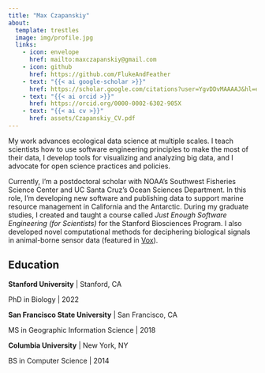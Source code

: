 ```yaml
---
title: "Max Czapanskiy"
about:
  template: trestles
  image: img/profile.jpg
  links: 
    - icon: envelope
      href: mailto:maxczapanskiy@gmail.com
    - icon: github
      href: https://github.com/FlukeAndFeather
    - text: "{{< ai google-scholar >}}"
      href: https://scholar.google.com/citations?user=YgvDDvMAAAAJ&hl=en
    - text: "{{< ai orcid >}}"
      href: https://orcid.org/0000-0002-6302-905X
    - text: "{{< ai cv >}}"
      href: assets/Czapanskiy_CV.pdf
---
```


My work advances ecological data science at multiple scales. I teach scientists how to use software engineering principles to make the most of their data, I develop tools for visualizing and analyzing big data, and I advocate for open science practices and policies.

Currently, I'm a postdoctoral scholar with NOAA's Southwest Fisheries Science Center and UC Santa Cruz's Ocean Sciences Department. In this role, I'm developing new software and publishing data to support marine resource management in California and the Antarctic. During my graduate studies, I created and taught a course called *Just Enough Software Engineering (for Scientists)* for the Stanford Biosciences Program. I also developed novel computational methods for deciphering biological signals in animal-borne sensor data (featured in [Vox](https://www.vox.com/down-to-earth/2022/8/11/23291991/largest-animal-blue-whale-heartbeat)).

## Education

**Stanford University** \| Stanford, CA

PhD in Biology \| 2022

**San Francisco State University** \| San Francisco, CA

MS in Geographic Information Science \| 2018

**Columbia University** \| New York, NY

BS in Computer Science \| 2014
